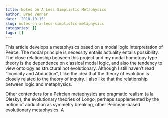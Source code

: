 ```yaml
---
title: Notes on A Less Simplistic Metaphysics
author: Brad Venner
date: '2018-10-15'
slug: notes-on-a-less-simplistic-metaphysics
categories: []
tags: []
---
```


This article develops a metaphysics based on a modal logic interpretation of Peirce.  The modal principle is necessity entails actuality entails possibility.  The close relationship between this project and my modal homotopy type theory is the dependence on classical modal logic, and also the tendency to view ontology as structural not evolutionary.  Although I still haven't read "Iconicity and Abduction", I like the idea that the theory of evolution is closely related to the theory of inquiry.  I also like that the relationship between logic and metaphysics.  

Other contenders for a Peircian metaphysics are pragmatic realism (a la Olesky), the evolutionary theories of Longo, perhaps supplemented by the notion of abduction as symmetry breaking, other Peircean-based evolutionary metaphysics.  A